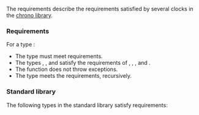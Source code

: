 {{cpp/named req/title|TrivialClock|notes={{mark since c++11}}}}
{{cpp/named req/navbar}}

The {{named req|TrivialClock}} requirements describe the requirements satisfied by several clocks in the [[cpp/chrono|chrono library]].

===Requirements===
For a type {{c|TC}}:
* The type must meet {{named req|Clock}} requirements.
* The types {{c|TC::rep}}, {{c|TC::duration}}, and {{c|TC::time_point}} satisfy the requirements of {{named req|EqualityComparable}}, {{named req|LessThanComparable}}{{rev inl|until=c++17|, {{named req|DefaultConstructible}}, {{named req|CopyConstructible}}, {{named req|CopyAssignable}}, {{named req|Destructible}}}}, {{named req|Swappable}}, and {{named req|NumericType}}.
* The function {{c|TC::now()}} does not throw exceptions.
* The type {{c|TC::time_point::clock}} meets the {{named req/core|TrivialClock}} requirements, recursively.

===Standard library===
The following types in the standard library satisfy {{named req/core|TrivialClock}} requirements:
{{dsc begin}}
{{dsc inc|cpp/chrono/dsc system_clock}}
{{dsc inc|cpp/chrono/dsc steady_clock}}
{{dsc inc|cpp/chrono/dsc high_resolution_clock}}
{{dsc inc|cpp/chrono/dsc file_clock}}
{{dsc inc|cpp/filesystem/dsc file_time_type}}
{{dsc end}}

{{langlinks|es|ja|zh}}